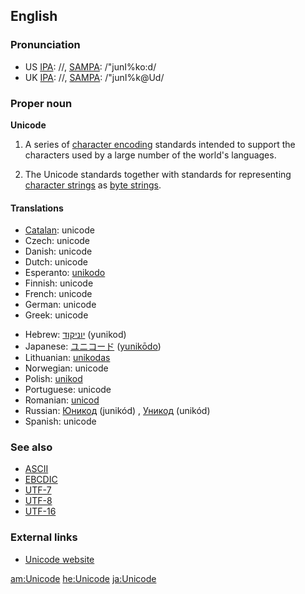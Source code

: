 ==English==

===Pronunciation===
*US [[w:IPA|IPA]]: /{{IPAchar|ˈjunɪˌkoːd}}/, [[w:SAMPA|SAMPA]]: /"junI%ko:d/
*UK [[w:IPA|IPA]]: /{{IPAchar|ˈjunɪˌkəʊd}}/, [[w:SAMPA|SAMPA]]: /"junI%k@Ud/

===Proper noun===
'''Unicode'''

# {{computing}} A series of [[character encoding]] standards intended to support the characters used by a large number of the world's languages.
# {{computing}} The Unicode standards together with standards for representing [[character strings]] as [[byte strings]].

====Translations====
{{top}}
*[[Catalan]]: unicode {{m}}
*Czech: unicode
*Danish: unicode
*Dutch: unicode {{f}}
*Esperanto: [[unikodo]]
*Finnish: unicode
*French: unicode {{m}}
*German: unicode
*Greek: unicode {{n}}
{{mid}}
*Hebrew: [[יוניקוד]] (yunikod)
*Japanese: [[ユニコード]] ([[yunikōdo]])
*Lithuanian: [[unikodas]]
*Norwegian: unicode
*Polish: [[unikod]]
*Portuguese: unicode {{m}}
*Romanian: [[unicod]] {{m}}
*Russian: [[Юникод]] (junikód) {{m}}, [[Уникод]] (unikód) {{m}}
*Spanish: unicode {{m}}
{{bottom}}

===See also===
*[[ASCII]]
*[[EBCDIC]]
*[[UTF-7]]
*[[UTF-8]]
*[[UTF-16]]

===External links===
{{wikipedia}}
*[http://www.unicode.org Unicode website]

[[am:Unicode]]
[[he:Unicode]]
[[ja:Unicode]]